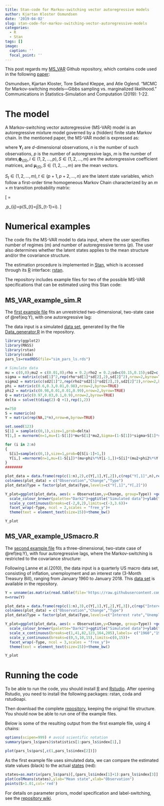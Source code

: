 ---
title: Stan-code for Markov-switching vector autoregressive models
author: Kjartan Kloster Osmundsen
date: '2019-04-02'
slug: stan-code-for-markov-switching-vector-autoregressive-models
categories:
  - R
  - Stan
tags: []
image:
  caption: ''
  focal_point: ''
---

This post regards my [MS_VAR](https://github.com/kjartako/MS_VAR) Github repository, which contains code used in the following [paper](https://www.tandfonline.com/doi/full/10.1080/03610918.2019.1565580):

Osmundsen, Kjartan Kloster, Tore Selland Kleppe, and Atle Oglend. "MCMC for Markov-switching models—Gibbs sampling vs. marginalized likelihood." Communications in Statistics-Simulation and Computation (2019): 1-22.

# The model

A Markov-switching vector autoregressive (MS-VAR) model is an autoregressive mixture model governed by a (hidden) finite state Markov chain. In the mentioned paper, the MS-VAR model is expressed as:

\begin{equation}
\boldsymbol{Y}_{t} =\left[\sum_{i=1}^p {\boldsymbol{\phi}_i}_{(S_{t})}\boldsymbol{Y}_{t-i} \right]+\boldsymbol{\mu}_{(S_{t})}+\boldsymbol{\epsilon}_{t},\qquad\boldsymbol{\epsilon}_{t}\sim\mathcal{N}\left(\boldsymbol{0},\boldsymbol{\Sigma}_{(S_{t})}\right),\qquad\boldsymbol{Y}_{t}\in\mathbb{R}^{d},
(\#eq:Y)
\end{equation}
where $\boldsymbol{Y}_{t}$ are $d$-dimensional observations, $n$ is the number of such observations, $p$ is the number of autoregressive lags, $m$ is the number of states,${\boldsymbol{\phi}_i}_{(S)},i\in(1,2,\dots,p),S\in(1,2,\dots,m)$ are the autoregressive
coefficient matrices, and $\boldsymbol{\mu}_{(S)},S\in(1,2,\dots,m)$
are the mean vectors.

$S_{t}\in(1,2,\dots,m),t\in(p+1,p+2,\dots,n)$ are
the latent state variables, which follow a first-order time homogeneous
Markov Chain characterized by an $m \times m$ transition probability matrix: 

\[
\boldsymbol{Q}=\begin{bmatrix}p_{11} & \dots & p_{1m}\\
\vdots & \vdots & \vdots\\
p_{m1} & \dots & p_{mm}
\end{bmatrix},\qquad p_{ij}=p(S_{t}=j|S_{t-1}=i).
\]

# Numerical examples

The code fits the MS-VAR model to data input, where the user specifies number of regimes ($m$) and number of autoregressive terms ($p$). The user also determines whether the latent states applies to the mean structure and/or the covariance structure.

The estimation procedure is implemented in [Stan](https://mc-stan.org/), which is accessed through its [R](https://www.r-project.org/) interface: [rstan](https://mc-stan.org/users/interfaces/rstan).

The repository includes example files for two of the possible MS-VAR specifications that can be estimated using this Stan code:  

## MS_VAR_example_sim.R
The [first example file](https://github.com/kjartako/MS_VAR/blob/master/MS_VAR/MS_VAR_example_sim.R) fits an unrestricted two-dimensional, two-state case of \@ref(eq:Y), with one autoregressive lag:

\begin{equation}
\boldsymbol{Y}_{t} ={\boldsymbol{\phi}_1}_{(S_{t})}\boldsymbol{Y}_{t-1} +\boldsymbol{\mu}_{(S_{t})}+\boldsymbol{\epsilon}_{t},\qquad\boldsymbol{\epsilon}_{t}\sim\mathcal{N}\left(\boldsymbol{0},\boldsymbol{\Sigma}_{(S_{t})}\right),\qquad\boldsymbol{Y}_{t}\in\mathbb{R}^{2}.
\end{equation}

The data input is a simulated [data set](https://github.com/kjartako/MS_VAR/blob/master/MS_VAR/Data/Y_750.txt), generated by the file [Data_generator.R](https://github.com/kjartako/MS_VAR/blob/master/MS_VAR/Data/Data_generator.R) in the repository.

```{r libs,include=FALSE}
library(ggplot2)
library(MASS)
library(rstan)
library(coda)
pars_ls=readRDS(file="sim_pars_ls.rds")
```

```{r sim,echo=FALSE}
# Simulate data
mu = c(0,0);mu2 = c(0.01,0);rho = 0.2;rho2 = 0.2;sd=c(0.15,0.15);sd2=c(0.3,0.25)
sigma = matrix(c(sd[1]^2,rep(rho*sd[1]*sd[2],2),sd[2]^2),nrow=2,byrow=TRUE)
sigma2 = matrix(c(sd2[1]^2,rep(rho2*sd2[1]*sd2[2],2),sd2[2]^2),nrow=2,byrow=TRUE)
phi = matrix(c(0.6,0.3,0.01,0.98),nrow=2,byrow=TRUE)
phi2 = matrix(c(0.98,0.01,0.01,0.99),nrow=2,byrow=TRUE)
Q = matrix(c(0.97,0.03,0.1,0.9),nrow=2,byrow=TRUE)
delta = solve(t(diag(2)-Q +1),rep(1,2))

n=750
S = numeric(n)
Y = matrix(rep(NA,2*n),nrow=n,byrow=TRUE)

set.seed(123)
S[1] = sample(c(0,1),size=1,prob=delta)
Y[1,] = mvrnorm(n=1,mu=(1-S[1])*mu+S[1]*mu2,Sigma=(1-S[1])*sigma+S[1]*sigma2)

for (i in 2:n)
{
  S[i]=sample(c(0,1),size=1,prob=Q[S[i-1]+1,])
  Y[i,] =mvrnorm(n=1,mu=(1-S[i])*(mu+phi%*%Y[i-1,])+S[i]*(mu2+phi2%*%Y[i-1,]),Sigma=(sigma*(1-S[i])+sigma2*S[i]))
}
########

plot_data = data.frame(rep(c(1:n),2),c(Y[,1],Y[,2]),c(rep("Y[,1]",n),rep("Y[,2]",n)))
colnames(plot_data) = c("Observation","Change","Type")
plot_data$Type = factor(plot_data$Type,levels=c("Y[,1]","Y[,2]"))

Y_plot=ggplot(plot_data, aes(x = Observation,y=Change, group=Type)) +geom_line(size=1)+
  scale_colour_brewer(palette="Dark2")+ggtitle("Simulated data")+ylab("")+
  scale_y_continuous(breaks=c(-2,0,2),limits=c(-3,3.6))+
  facet_wrap(~Type, ncol = 2,scales = "free_y")+
  theme(text = element_text(size=15))+theme_bw()

Y_plot
```


## MS_VAR_example_USmacro.R
The [second example file](https://github.com/kjartako/MS_VAR/blob/master/MS_VAR/MS_VAR_example_USmacro.R) fits a three-dimensional, two-state case of \@ref(eq:Y), with four autoregressive lags, where the Markov-switching is restricted to the covariance structure: 
\begin{equation}
\boldsymbol{Y}_{t} =\boldsymbol{\phi}_{1}\boldsymbol{Y}_{t-1}+\boldsymbol{\phi}_{2}\boldsymbol{Y}_{t-2}+\boldsymbol{\phi}_{3}\boldsymbol{Y}_{t-3}+\boldsymbol{\phi}_{4}\boldsymbol{Y}_{t-4}+\boldsymbol{\mu}+\boldsymbol{\epsilon}_{t},\qquad\boldsymbol{\epsilon}_{t}\sim\mathcal{N}\left(\boldsymbol{0},\boldsymbol{\Sigma}_{(S_{t})}\right),\qquad\boldsymbol{Y}_{t}\in\mathbb{R}^{3}.
\end{equation}

Following Lanne et al.(2010), the data input is a quarterly US macro data set, consisting of inflation, unemployment and an interest
rate (3-Month Treasury Bill), ranging from January 1960 to January 2018. This [data set](https://github.com/kjartako/MS_VAR/blob/master/MS_VAR/Data/USmacro.txt) is available in the repository.

```{r USmacro,echo=FALSE}
Y = unname(as.matrix(read.table(file='https://raw.githubusercontent.com/kjartako/MS_VAR/master/MS_VAR/Data/USmacro.txt',sep="\t")))
n=nrow(Y)

plot_data = data.frame(rep(c(1:n),3),c(Y[,1],Y[,2],Y[,3]),c(rep("Interest rate",n),rep("Unemployment rate",n),rep("Inflation rate",n)))
colnames(plot_data) = c("Observation","Change","Type")
plot_data$Type = factor(plot_data$Type,levels=c("Interest rate","Unemployment rate","Inflation rate"))

Y_plot=ggplot(plot_data, aes(x = Observation,y=Change, group=Type)) +geom_line(size=1)+
  scale_colour_brewer(palette="Dark2")+ggtitle("Simulated data")+ylab("")+xlab("Year")+
  scale_x_continuous(breaks=c(1,41,82,123,164,205),labels= c("1960","1970","1980","1990","2000","2010"),expand=c(0.05, 0))+
  scale_y_continuous(breaks=c(0,5,10,15),limits=c(0,15))+
  facet_wrap(~Type, ncol = 3,scales = "free_y")+
  theme(text = element_text(size=15))+theme_bw()

Y_plot
```

# Running the code
To be able to run the code, you should install [R](https://cloud.r-project.org/) and [Rstudio](https://www.rstudio.com/products/rstudio/download/). After opening Rstudio, you need to install the following packages: rstan, coda and rstudioapi. 

Then download the complete [repository](https://github.com/kjartako/MS_VAR), keeping the original file structure.
You should now be able to run one of the example files.

Below is some of the resulting output from the first example file, using 4 chains:

```{r res,echo=TRUE,fig.width = 8, fig.height = 6}
options(scipen=999) # avoid scientific notation
summary(pars_ls$pars)$statistics[1:pars_ls$index[1],]

plot(pars_ls$pars[,c(1,pars_ls$index[2])])
```

As the first example file uses simulated data, we can compare the estimated state values (black) to the actual [states](https://github.com/kjartako/MS_VAR/blob/master/MS_VAR/Data/S_750.txt) (red):


```{r res2,echo=TRUE,fig.width = 8, fig.height = 6}
states=as.matrix(pars_ls$pars)[,(pars_ls$index[1]+1):pars_ls$index[3]]
plot(colMeans(states),ylab="Mean state",xlab="Observation")
points(S+1.01,col='red')
```


For details on parameter priors, model specification and label-switching, see the [repository wiki](https://github.com/kjartako/MS_VAR/wiki).
